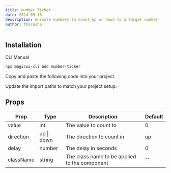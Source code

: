 ```yaml
---
title: Number Ticker
date: 2024-09-18
description: Animate numbers to count up or down to a target number
author: tharusha
---
```


<ComponentPreview name="number-ticker-demo" />

## Installation

<Tabs defaultValue="cli">

<TabsList>
  <TabsTrigger value="cli">CLI</TabsTrigger>
  <TabsTrigger value="manual">Manual</TabsTrigger>
</TabsList>
<TabsContent value="cli">

```bash
npx magicui-cli add number-ticker
```

</TabsContent>

<TabsContent value="manual">

<Steps>

<Step>Copy and paste the following code into your project.</Step>

<ComponentSource name="number-ticker" />

<Step>Update the import paths to match your project setup.</Step>

</Steps>

</TabsContent>

</Tabs>

## Props

| Prop      | Type       | Description                                   | Default |
| --------- | ---------- | --------------------------------------------- | ------- |
| value     | int        | The value to count to                         | 0       |
| direction | up \| down | The direction to count in                     | up      |
| delay     | number     | The delay in seconds                          | 0       |
| className | string     | The class name to be applied to the component | ""      |
